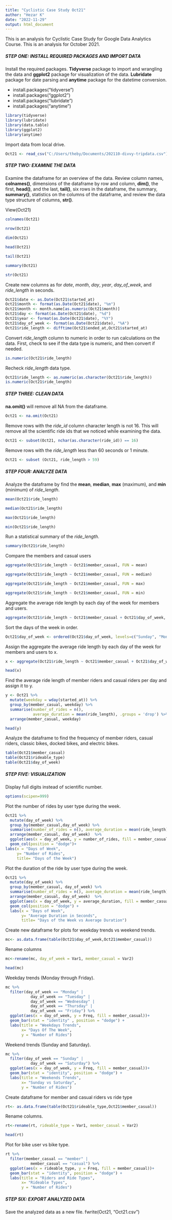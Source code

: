 ```yaml
---
title: "Cyclistic Case Study Oct21"
author: "Hezar K"
date: "2022-11-29"
output: html_document
---
```


This is an analysis for Cyclistic Case Study for Google Data Analytics Course. This is an analysis for October 2021.

##### **STEP ONE:** INSTALL REQUIRED PACKAGES AND IMPORT DATA

Install the required packages. **Tidyverse** package to import and wrangling the data and **ggplot2** package for visualization of the data. **Lubridate** package for date parsing and **anytime** package for the datetime conversion.

-   install.packages("tidyverse")
-   install.packages("ggplot2")
-   install.packages("lubridate")
-   install.packages("anytime")

```r
library(tidyverse)
library(lubridate)
library(data.table)
library(ggplot2)
library(anytime)
```

Import data from local drive.

```r
Oct21 <- read_csv("C:/Users/theby/Documents/202110-divvy-tripdata.csv")
```

##### **STEP TWO:** EXAMINE THE DATA

Examine the dataframe for an overview of the data. Review column names, **colnames()**, dimensions of the dataframe by row and column, **dim()**, the first, **head()**, and the last, **tail()**, six rows in the dataframe, the summary, **summary()**, statistics on the columns of the dataframe, and review the data type structure of columns, **str()**.  

View(Oct21) 

```r
colnames(Oct21)
```

```r
nrow(Oct21)
```

```r
dim(Oct21) 
```

```r
head(Oct21) 
```

```r
tail(Oct21)
```

```r
summary(Oct21)
```

```r
str(Oct21)
```

Create new columns as for *date*, *month*, *day*, *year*, *day_of_week*, and *ride_length* in seconds.

```r
Oct21$date <- as.Date(Oct21$started_at)
Oct21$month <- format(as.Date(Oct21$date), "%m")
Oct21$month <- month.name[as.numeric(Oct21$month)]
Oct21$day <- format(as.Date(Oct21$date), "%d")
Oct21$year <- format(as.Date(Oct21$date), "%Y")
Oct21$day_of_week <- format(as.Date(Oct21$date), "%A")
Oct21$ride_length <- difftime(Oct21$ended_at,Oct21$started_at)
```

Convert *ride_length* column to numeric in order to run calculations on the data. First, check to see if the data type is numeric, and then convert if needed.

```r
is.numeric(Oct21$ride_length)
```

Recheck *ride_length* data type.

```r
Oct21$ride_length <- as.numeric(as.character(Oct21$ride_length))
is.numeric(Oct21$ride_length)
```

##### **STEP THREE:**  CLEAN DATA

**na.omit()** will remove all NA from the dataframe. 

```r
Oct21 <- na.omit(Oct21)
```

Remove rows with the *ride_id* column character length is not 16. This will remove all the scientific ride ids that we noticed while examining the data.

```r
Oct21 <- subset(Oct21, nchar(as.character(ride_id)) == 16)
```

Remove rows with the *ride_length* less than 60 seconds or 1 minute.

```r
Oct21 <- subset (Oct21, ride_length > 59)
```

##### **STEP FOUR:**  ANALYZE DATA

Analyze the dataframe by find the **mean**, **median**, **max** (maximum), and **min** (minimum) of *ride_length*.

```r
mean(Oct21$ride_length)
```

```r
median(Oct21$ride_length)
```

```r
max(Oct21$ride_length)
```

```r
min(Oct21$ride_length)
```

Run a statistical summary of the *ride_length*.

```r
summary(Oct21$ride_length)
```

Compare the members and casual users

```r
aggregate(Oct21$ride_length ~ Oct21$member_casual, FUN = mean)
```

```r
aggregate(Oct21$ride_length ~ Oct21$member_casual, FUN = median)
```

```r
aggregate(Oct21$ride_length ~ Oct21$member_casual, FUN = max)
```

```r
aggregate(Oct21$ride_length ~ Oct21$member_casual, FUN = min)
```

Aggregate the average ride length by each day of the week for members and users.

```r
aggregate(Oct21$ride_length ~ Oct21$member_casual + Oct21$day_of_week, FUN = mean)
```

Sort the days of the week in order.

```r
Oct21$day_of_week <- ordered(Oct21$day_of_week, levels=c("Sunday", "Monday", "Tuesday", "Wednesday", "Thursday", "Friday", "Saturday"))
```

Assign the aggregate the average ride length by each day of the week for members and users to x.

```r
x <- aggregate(Oct21$ride_length ~ Oct21$member_casual + Oct21$day_of_week, FUN = mean)

head(x)
```

Find the average ride length of member riders and casual riders per day and assign it to y.

```r
y <- Oct21 %>% 
  mutate(weekday = wday(started_at)) %>%
  group_by(member_casual, weekday) %>%
  summarise(number_of_rides = n(), 
            average_duration = mean(ride_length), .groups = 'drop') %>%
  arrange(member_casual, weekday)

head(y)
```

Analyze the dataframe to find the frequency of member riders, casual riders, classic bikes, docked bikes, and electric bikes.

```r
table(Oct21$member_casual)
table(Oct21$rideable_type)
table(Oct21$day_of_week)
```

##### **STEP FIVE:**  VISUALIZATION

Display full digits instead of scientific number.

```r
options(scipen=999)
```

Plot the number of rides by user type during the week.

```r
Oct21 %>% 
  mutate(day_of_week) %>% 
  group_by(member_casual,day_of_week) %>% 
  summarise(number_of_rides = n(), average_duration = mean(ride_length), .groups = 'drop') %>% 
  arrange(member_casual, day_of_week)  %>% 
  ggplot(aes(x = day_of_week, y = number_of_rides, fill = member_casual)) +
  geom_col(position = "dodge")+
labs(x = "Days of Week",
     y= "Number of Rides", 
     title= "Days of the Week")
```

Plot the duration of the ride by user type during the week.

```r
Oct21 %>% 
  mutate(day_of_week) %>% 
  group_by(member_casual, day_of_week) %>% 
  summarise(number_of_rides = n(), average_duration = mean(ride_length), .groups = 'drop') %>% 
  arrange(member_casual, day_of_week)  %>% 
  ggplot(aes(x = day_of_week, y = average_duration, fill = member_casual)) +
  geom_col(position = "dodge") +
  labs(x = "Days of Week",
       y= "Average Duration in Seconds", 
       title= "Days of the Week vs Average Duration")
```

Create new dataframe for plots for weekday trends vs weekend trends.

```r
mc<- as.data.frame(table(Oct21$day_of_week,Oct21$member_casual))
```

Rename columns

```r
mc<-rename(mc, day_of_week = Var1, member_casual = Var2)

head(mc)
```

Weekday trends (Monday through Friday).

```r
mc %>%
  filter(day_of_week == "Monday" |
           day_of_week == "Tuesday" |
           day_of_week == "Wednesday" |
           day_of_week == "Thursday" |
           day_of_week == "Friday") %>%
  ggplot(aes(x = day_of_week, y = Freq, fill = member_casual))+
  geom_bar(stat = "identity" , position = "dodge") +
  labs(title = "Weekdays Trends",
       x= "Days Of The Week",
       y = "Number of Rides")
```

Weekend trends (Sunday and Saturday).

```r
mc %>%
  filter(day_of_week == "Sunday" |
           day_of_week == "Saturday") %>%
  ggplot(aes(x = day_of_week, y = Freq, fill = member_casual))+
  geom_bar(stat = "identity", position = "dodge") +
  labs(title = "Weekends Trends",
       x= "Sunday vs Saturday",
       y = "Number of Rides")
```

Create dataframe for member and casual riders vs ride type

```r
rt<- as.data.frame(table(Oct21$rideable_type,Oct21$member_casual))
```

Rename columns.

```r
rt<-rename(rt, rideable_type = Var1, member_casual = Var2)

head(rt)
```

Plot for bike user vs bike type.

```r
rt %>%
  filter(member_casual == "member" |
           member_casual == "casual") %>%
  ggplot(aes(x = rideable_type, y = Freq, fill = member_casual))+
  geom_bar(stat = "identity", position = "dodge") +
  labs(title = "Riders and Ride Types",
       x= "Rideable Types",
       y = "Number of Rides")
```

##### **STEP SIX:**  EXPORT ANALYZED DATA

Save the analyzed data as a new file.
fwrite(Oct21, "Oct21.csv")